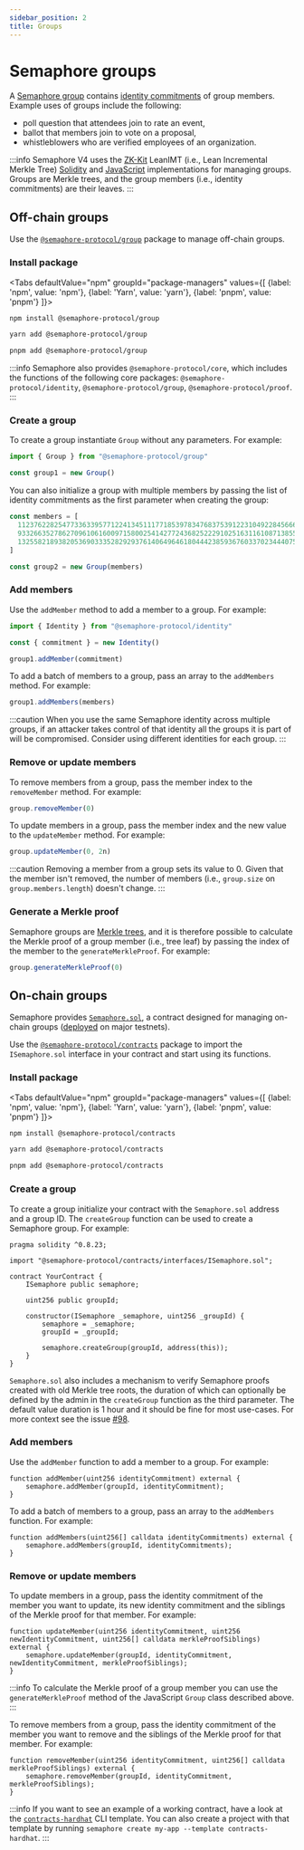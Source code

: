 ```yaml
---
sidebar_position: 2
title: Groups
---
```



# Semaphore groups

A [Semaphore group](/glossary/#group) contains [identity commitments](/glossary/#identity-commitment) of group members.
Example uses of groups include the following:

-   poll question that attendees join to rate an event,
-   ballot that members join to vote on a proposal,
-   whistleblowers who are verified employees of an organization.

:::info
Semaphore V4 uses the [ZK-Kit](https://github.com/privacy-scaling-explorations/zk-kit) LeanIMT (i.e., Lean Incremental
Merkle Tree) [Solidity](https://github.com/privacy-scaling-explorations/zk-kit/tree/main/packages/imt.sol/contracts) and
[JavaScript](https://github.com/privacy-scaling-explorations/zk-kit/tree/main/packages/imt) implementations for managing groups. Groups are Merkle trees, and the group members (i.e., identity commitments) are their leaves.
:::

## Off-chain groups

Use the [`@semaphore-protocol/group`](https://github.com/semaphore-protocol/semaphore/blob/main/packages/group) package to manage off-chain groups.

### Install package

<Tabs
defaultValue="npm"
groupId="package-managers"
values={[
{label: 'npm', value: 'npm'},
{label: 'Yarn', value: 'yarn'},
{label: 'pnpm', value: 'pnpm'}
]}>
<TabItem value="npm">

```bash
npm install @semaphore-protocol/group
```

</TabItem>
<TabItem value="yarn">

```bash
yarn add @semaphore-protocol/group
```

</TabItem>
<TabItem value="pnpm">

```bash
pnpm add @semaphore-protocol/group
```

</TabItem>
</Tabs>

:::info
Semaphore also provides `@semaphore-protocol/core`, which includes the functions of the following core packages: `@semaphore-protocol/identity`, `@semaphore-protocol/group`, `@semaphore-protocol/proof`.
:::

### Create a group

To create a group instantiate `Group` without any parameters. For example:

```ts
import { Group } from "@semaphore-protocol/group"

const group1 = new Group()
```

You can also initialize a group with multiple members by passing the list of identity commitments as the first parameter when creating the group:

```ts
const members = [
  11237622825477336339577122413451117718539783476837539122310492284566644730311n,
  9332663527862709610616009715800254142772436825222910251631161087138559093425n,
  13255821893820536903335282929376140649646180444238593676033702344407594536519n
]

const group2 = new Group(members)
```

### Add members

Use the `addMember` method to add a member to a group. For example:

```ts
import { Identity } from "@semaphore-protocol/identity"

const { commitment } = new Identity()

group1.addMember(commitment)
```

To add a batch of members to a group, pass an array to the `addMembers` method. For example:

```ts
group1.addMembers(members)
```

:::caution
When you use the same Semaphore identity across multiple groups, if an attacker takes control of that identity all the groups it is part of will be compromised. Consider using different identities for each group.
:::

### Remove or update members

To remove members from a group, pass the member index to the `removeMember` method. For example:

```ts
group.removeMember(0)
```

To update members in a group, pass the member index and the new value to the `updateMember` method. For example:

```ts
group.updateMember(0, 2n)
```

:::caution
Removing a member from a group sets its value to 0.
Given that the member isn't removed, the number of members (i.e., `group.size` on `group.members.length`) doesn't change.
:::

### Generate a Merkle proof

Semaphore groups are [Merkle trees](/glossary#merkle-tree), and it is therefore possible to calculate the Merkle proof of a group member (i.e., tree leaf) by passing the index of the member to the `generateMerkleProof`. For example:

```ts
group.generateMerkleProof(0)
```

## On-chain groups

Semaphore provides [`Semaphore.sol`](https://github.com/semaphore-protocol/semaphore/blob/main/packages/contracts/contracts/Semaphore.sol), a contract designed for managing on-chain groups ([deployed](/deployed-contracts) on major testnets).

Use the [`@semaphore-protocol/contracts`](https://github.com/semaphore-protocol/semaphore/blob/main/packages/contracts) package to import the `ISemaphore.sol` interface in your contract and start using its functions.

### Install package

<Tabs
defaultValue="npm"
groupId="package-managers"
values={[
{label: 'npm', value: 'npm'},
{label: 'Yarn', value: 'yarn'},
{label: 'pnpm', value: 'pnpm'}
]}>
<TabItem value="npm">

```bash
npm install @semaphore-protocol/contracts
```

</TabItem>
<TabItem value="yarn">

```bash
yarn add @semaphore-protocol/contracts
```

</TabItem>
<TabItem value="pnpm">

```bash
pnpm add @semaphore-protocol/contracts
```

</TabItem>
</Tabs>

### Create a group

To create a group initialize your contract with the `Semaphore.sol` address and a group ID.
The `createGroup` function can be used to create a Semaphore group. For example:

```solidity
pragma solidity ^0.8.23;

import "@semaphore-protocol/contracts/interfaces/ISemaphore.sol";

contract YourContract {
    ISemaphore public semaphore;

    uint256 public groupId;

    constructor(ISemaphore _semaphore, uint256 _groupId) {
        semaphore = _semaphore;
        groupId = _groupId;

        semaphore.createGroup(groupId, address(this));
    }
}
```

`Semaphore.sol` also includes a mechanism to verify Semaphore proofs created with old Merkle tree roots, the duration of which can optionally be defined by the admin in the `createGroup` function as the third parameter. The default value duration is 1 hour and it should be fine for most use-cases. For more context see the issue [#98](https://github.com/semaphore-protocol/semaphore/issues/98).

### Add members

Use the `addMember` function to add a member to a group. For example:

```solidity
function addMember(uint256 identityCommitment) external {
    semaphore.addMember(groupId, identityCommitment);
}
```

To add a batch of members to a group, pass an array to the `addMembers` function. For example:

```solidity
function addMembers(uint256[] calldata identityCommitments) external {
    semaphore.addMembers(groupId, identityCommitments);
}
```

### Remove or update members

To update members in a group, pass the identity commitment of the member you want to update, its new identity commitment and the siblings of the Merkle proof for that member. For example:

```solidity
function updateMember(uint256 identityCommitment, uint256 newIdentityCommitment, uint256[] calldata merkleProofSiblings) external {
    semaphore.updateMember(groupId, identityCommitment, newIdentityCommitment, merkleProofSiblings);
}
```

:::info
To calculate the Merkle proof of a group member you can use the `generateMerkleProof` method of the JavaScript `Group` class described above.
:::

To remove members from a group, pass the identity commitment of the member you want to remove and the siblings of the Merkle proof for that member. For example:

```solidity
function removeMember(uint256 identityCommitment, uint256[] calldata merkleProofSiblings) external {
    semaphore.removeMember(groupId, identityCommitment, merkleProofSiblings);
}
```

:::info
If you want to see an example of a working contract, have a look at the [`contracts-hardhat`](https://github.com/semaphore-protocol/semaphore/tree/main/packages/cli-template-contracts-hardhat) CLI template. You can also create a project with that template by running `semaphore create my-app --template contracts-hardhat`.
:::

